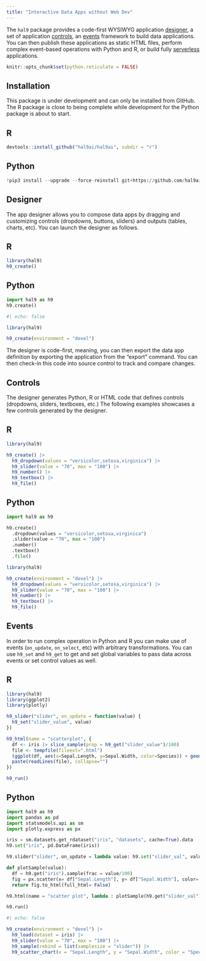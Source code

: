 ```yaml
---
title: "Interactive Data Apps without Web Dev"
---
```


The `hal9` package provides a code-first WYSIWYG application [designer](#designer), a set of application [controls](#controls), an [events](#events) framework to build data applications. You can then publish these applications as static HTML files, perform complex event-based operations with Python and R, or build fully [serverless](/serverless) applications.

```r
knitr::opts_chunk$set(python.reticulate = FALSE)
```

## Installation

This package is under development and can only be installed from GitHub. The R package is close to being complete while development for the Python package is about to start.

::: {.panel-tabset}

## R

```r
devtools::install_github("hal9ai/hal9ai", subdir = "r")
```

## Python

```python
!pip3 install --upgrade --force-reinstall git+https://github.com/hal9ai/hal9ai.git#subdirectory=python
```

:::

## Designer

The app designer allows you to compose data apps by dragging and customizing controls (dropdowns, buttons, sliders) and outputs (tables, charts, etc). You can launch the designer as follows.

::: {.panel-tabset}

## R

```r
library(hal9)
h9_create()
```

## Python

```python
import hal9 as h9
h9.create()
```

:::

```r
#| echo: false

library(hal9)

h9_create(environment = "devel")
```

The designer is code-first, meaning, you can then export the data app definition by exporting the application from the "export" command. You can then check-in this code into source control to track and compare changes.

## Controls

The designer generates Python, R or HTML code that defines controls (dropdowns, sliders, textboxes, etc.) The following examples showcases a few controls generated by the designer.

::: {.panel-tabset}

## R

```r
library(hal9)

h9_create() |>
  h9_dropdown(values = "versicolor,setosa,virginica") |>
  h9_slider(value = "70", max = "100") |>
  h9_number() |>
  h9_textbox() |>
  h9_file()
```

## Python

```python
import hal9 as h9

h9.create()
  .dropdown(values = "versicolor,setosa,virginica")
  .slider(value = "70", max = "100")
  .number()
  .textbox()
  .file()
```

:::

```r
library(hal9)

h9_create(environment = "devel") |>
  h9_dropdown(values = "versicolor,setosa,virginica") |>
  h9_slider(value = "70", max = "100") |>
  h9_number() |>
  h9_textbox() |>
  h9_file()
```

## Events

In order to run complex operation in Python and R you can make use of events (`on_update`, `on_select`, etc) with arbitrary transformations. You can use `h9_set` and `h9_get` to get and set global variables to pass data across events or set control values as well.

::: {.panel-tabset}

## R

```r
library(hal9)
library(ggplot2)
library(plotly)

h9_slider("slider", on_update = function(value) {
  h9_set("slider_value", value)
})

h9_html(name = "scatterplot", {
  df <- iris |> slice_sample(prop = h9_get("slider_value")/100)
  file <- tempfile(fileext=".html")
  (ggplot(df, aes(x=Sepal.Length, y=Sepal.Width, color=Species)) + geom_point()) |> ggplotly() |> partial_bundle() |> htmlwidgets::saveWidget(file, selfcontained=TRUE)
  paste(readLines(file), collapse="")
})

h9_run()
```

## Python

```python
import hal9 as h9
import pandas as pd
import statsmodels.api as sm
import plotly.express as px

iris = sm.datasets.get_rdataset("iris", "datasets", cache=True).data
h9.set("iris", pd.DataFrame(iris))

h9.slider("slider", on_update = lambda value: h9.set("slider_val", value))

def plotSample(value):
  df = h9.get("iris").sample(frac = value/100)
  fig = px.scatter(x= df["Sepal.Length"], y= df["Sepal.Width"], color= "species")
  return fig.to_html(full_html= False)

h9.html(name = "scatter plot", lambda : plotSample(h9.get("slider_val")))

h9.run()
```

:::

```r
#| echo: false

h9_create(environment = "devel") |>
  h9_load(dataset = iris) |>
  h9_slider(value = "70", max = "100") |>
  h9_sample(rebind = list(samplesize = "slider")) |>
  h9_scatter_chart(x = "Sepal.Length", y = "Sepal.Width", color = "Species")
```